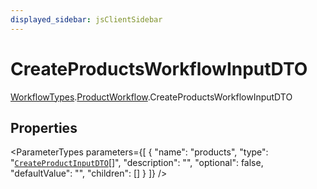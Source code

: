 ```yaml
---
displayed_sidebar: jsClientSidebar
---
```



# CreateProductsWorkflowInputDTO

[WorkflowTypes](../../internal-1/modules/admin_discounts.internal.internal-1.WorkflowTypes.mdx).[ProductWorkflow](../../WorkflowTypes/modules/admin_discounts.internal.internal-1.WorkflowTypes.ProductWorkflow.mdx).CreateProductsWorkflowInputDTO

## Properties

<ParameterTypes parameters={[
  {
    "name": "products",
    "type": "[`CreateProductInputDTO`](admin_discounts.internal.internal-1.WorkflowTypes.ProductWorkflow.CreateProductInputDTO.mdx)[]",
    "description": "",
    "optional": false,
    "defaultValue": "",
    "children": []
  }
]} />
